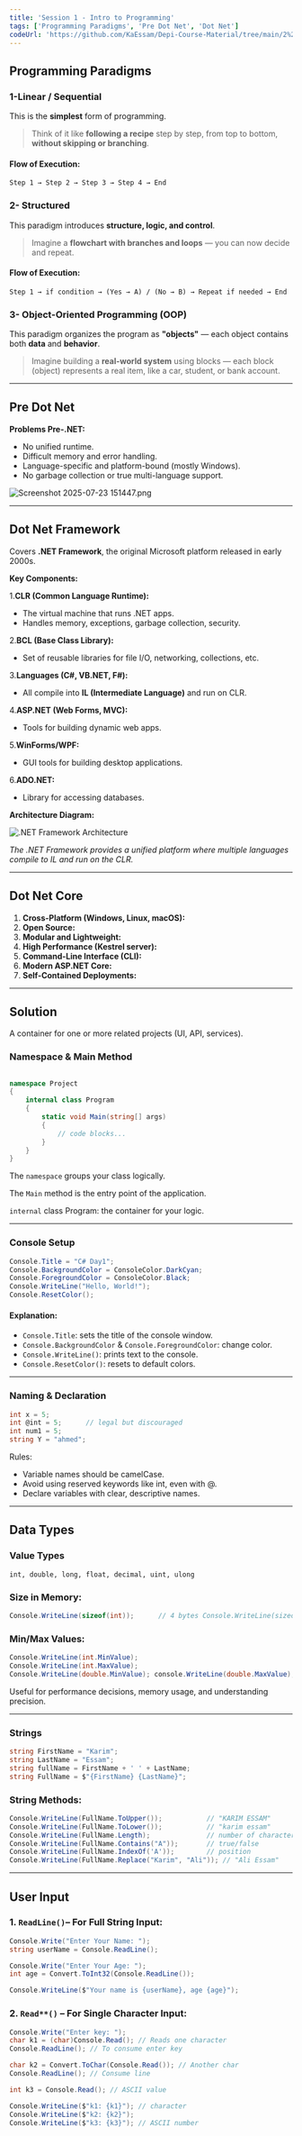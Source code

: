 ```yaml
---
title: 'Session 1 - Intro to Programming'
tags: ['Programming Paradigms', 'Pre Dot Net', 'Dot Net']
codeUrl: 'https://github.com/KaEssam/Depi-Course-Material/tree/main/2%20-%20C%23/1%20-%20Session%201'
---
```


## Programming Paradigms

### 1-Linear / Sequential

This is the **simplest** form of programming.

> Think of it like **following a recipe** step by step, from top to bottom, **without skipping or branching**.

#### Flow of Execution:

`Step 1 → Step 2 → Step 3 → Step 4 → End`

### 2- Structured

This paradigm introduces **structure, logic, and control**.

> Imagine a **flowchart with branches and loops** — you can now decide and repeat.

#### Flow of Execution:

`Step 1 → if condition → (Yes → A) / (No → B) → Repeat if needed → End`

### 3- Object-Oriented Programming (OOP)

This paradigm organizes the program as **"objects"** — each object contains both **data** and **behavior**.

> Imagine building a **real-world system** using blocks — each block (object) represents a real item, like a car, student, or bank account.

---

## Pre Dot Net

**Problems Pre-.NET:**

- No unified runtime.
- Difficult memory and error handling.
- Language-specific and platform-bound (mostly Windows).
- No garbage collection or true multi-language support.

![Screenshot 2025-07-23 151447.png](/images/csharp/Screenshot%202025-07-23%20151447.png)

---

## Dot Net Framework

Covers **.NET Framework**, the original Microsoft platform released in early 2000s.

**Key Components:**

1.**CLR (Common Language Runtime):**

- The virtual machine that runs .NET apps.
- Handles memory, exceptions, garbage collection, security.

2.**BCL (Base Class Library):**

- Set of reusable libraries for file I/O, networking, collections, etc.

3.**Languages (C#, VB.NET, F#):**

- All compile into **IL (Intermediate Language)** and run on CLR.

4.**ASP.NET (Web Forms, MVC):**

- Tools for building dynamic web apps.

5.**WinForms/WPF:**

- GUI tools for building desktop applications.

6.**ADO.NET:**

- Library for accessing databases.

**Architecture Diagram:**

![.NET Framework Architecture](/images/csharp/Screenshot%202025-07-23%20151923.png)

_The .NET Framework provides a unified platform where multiple languages compile to IL and run on the CLR._

---

## Dot Net Core

1. **Cross-Platform (Windows, Linux, macOS):**
2. **Open Source:**
3. **Modular and Lightweight:**
4. **High Performance (Kestrel server):**
5. **Command-Line Interface (CLI):**
6. **Modern ASP.NET Core:**
7. **Self-Contained Deployments:**

---

## Solution

A container for one or more related projects (UI, API, services).

### Namespace & Main Method

```cs

namespace Project
{
    internal class Program
    {
        static void Main(string[] args)
        {
            // code blocks...
        }
    }
}
```

The `namespace` groups your class logically.

The `Main` method is the entry point of the application.

`internal` class Program: the container for your logic.

---

### Console Setup

```cs
Console.Title = "C# Day1";
Console.BackgroundColor = ConsoleColor.DarkCyan;
Console.ForegroundColor = ConsoleColor.Black;
Console.WriteLine("Hello, World!");
Console.ResetColor();
```

#### Explanation:

- `Console.Title`: sets the title of the console window.
- `Console.BackgroundColor` & `Console.ForegroundColor`: change color.
- `Console.WriteLine()`: prints text to the console.
- `Console.ResetColor()`: resets to default colors.

---

### Naming & Declaration

```cs
int x = 5;
int @int = 5;      // legal but discouraged
int num1 = 5;
string Y = "ahmed";
```

Rules:

- Variable names should be camelCase.
- Avoid using reserved keywords like int, even with @.
- Declare variables with clear, descriptive names.

---

## Data Types

### Value Types

`int, double, long, float, decimal, uint, ulong`

### Size in Memory:

```cs
Console.WriteLine(sizeof(int));      // 4 bytes Console.WriteLine(sizeof(long));     // 8 bytes Console.WriteLine(sizeof(double));   // 8 bytes Console.WriteLine(sizeof(decimal));  // 16 bytes
```

### Min/Max Values:

```cs
Console.WriteLine(int.MinValue);
Console.WriteLine(int.MaxValue);
Console.WriteLine(double.MinValue); console.WriteLine(double.MaxValue);
```

Useful for performance decisions, memory usage, and understanding precision.

---

### Strings

```cs
string FirstName = "Karim";
string LastName = "Essam";
string fullName = FirstName + ' ' + LastName;
string FullName = $"{FirstName} {LastName}";
```

### String Methods:

```cs
Console.WriteLine(FullName.ToUpper());           // "KARIM ESSAM"
Console.WriteLine(FullName.ToLower());           // "karim essam"
Console.WriteLine(FullName.Length);              // number of characters
Console.WriteLine(FullName.Contains("A"));       // true/false
Console.WriteLine(FullName.IndexOf('A'));        // position
Console.WriteLine(FullName.Replace("Karim", "Ali")); // "Ali Essam"

```

---

## User Input

### 1. `ReadLine()`– For Full String Input:

```cs
Console.Write("Enter Your Name: ");
string userName = Console.ReadLine();

Console.Write("Enter Your Age: ");
int age = Convert.ToInt32(Console.ReadLine());

Console.WriteLine($"Your name is {userName}, age {age}");

```

### 2. `Read**()` – For Single Character Input:

```cs
Console.Write("Enter key: ");
char k1 = (char)Console.Read(); // Reads one character
Console.ReadLine(); // To consume enter key

char k2 = Convert.ToChar(Console.Read()); // Another char
Console.ReadLine(); // Consume line

int k3 = Console.Read(); // ASCII value

Console.WriteLine($"k1: {k1}"); // character
Console.WriteLine($"k2: {k2}");
Console.WriteLine($"k3: {k3}"); // ASCII number

```

